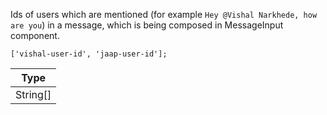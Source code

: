 Ids of users which are mentioned (for example `Hey @Vishal Narkhede, how are you`) in a message, which is being composed in MessageInput component.

```tsx
['vishal-user-id', 'jaap-user-id'];
```

| Type     |
| -------- |
| String[] |
